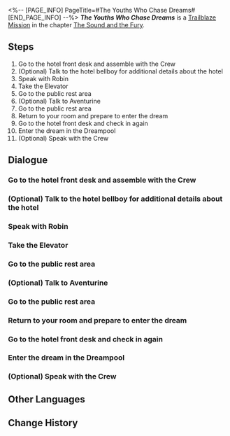 <%-- [PAGE_INFO]
PageTitle=#The Youths Who Chase Dreams#
[END_PAGE_INFO] --%>
{{Stub|Dialogue.}}
{{Mission Infobox
|id            = 1030201
|title         = 
|image         = {{subst:void|<!--$UPLOAD:<<SpriteOutput/Chronicle/1030201_f.png>-<Mission The Youths Who Chase Dreams Stelle.png>-<Fate's Atlas Images>>-->}}{{subst:void|<!--$UPLOAD:<<SpriteOutput/Chronicle/1030201_m.png>-<Mission The Youths Who Chase Dreams Caelus.png>-<Fate's Atlas Images>>-->}}
<gallery>
Mission The Youths Who Chase Dreams Stelle.png|Stelle
Mission The Youths Who Chase Dreams Caelus.png|Caelus
</gallery>
|type          = Trailblaze
|event_name    = 
|chapter       = The Sound and the Fury
|requirements  = [[Trailblaze Mission]] ''[[Long Day's Journey Into Night]]'' completed
|summary       = You encountered a series of mysterious events and eventually entered the Dreamscape, with your destination being a realm called the Golden Hour.
|characters    = Trailblazer
|startLocation = [[Penacony]] - [[The Reverie (Reality)]]
|world         = Penacony
|area          = The Reverie (Reality)
|prev          = Long Day's Journey Into Night
|next          = Sleepless Night
|rewards       = Trailblaze EXP*800; Stellar Jade*100; Traveler's Guide*8; Refined Aether*6; Lost Crystal*6; "Realitätsprinzip"*1 { text = "Realitätsprinzip" }; Credit*80,000
}}
'''''The Youths Who Chase Dreams''''' is a [[Trailblaze Mission]] in the chapter [[The Sound and the Fury]].

==Steps==
# Go to the hotel front desk and assemble with the Crew
# (Optional) Talk to the hotel bellboy for additional details about the hotel
# Speak with Robin
# Take the Elevator
# Go to the public rest area
# (Optional) Talk to Aventurine
# Go to the public rest area
# Return to your room and prepare to enter the dream
# Go to the hotel front desk and check in again
# Enter the dream in the Dreampool
# (Optional) Speak with the Crew

<!--
==Gameplay Notes==

--><!--
==Trial Character==

-->
==Dialogue==
{{Stub Dialogue}}

===Go to the hotel front desk and assemble with the Crew===
{{Mission Description|type=trailblaze|location=The Reverie (Reality)|After endless immigration declarations and over a dozen inspections of varying intensity (though it sounds like a quick process, you have been through all of this before and know better), you and March 7th finally arrive at the lobby of the magnificent Reverie hotel.<br />March 7th cannot control her excitement and rushed to the reception desk... You should probably stay close to her.}}
{{Dialogue Start}}
:{{tx}}
{{Dialogue End}}

===(Optional) Talk to the hotel bellboy for additional details about the hotel===
{{Dialogue Start}}
:{{tx}}
{{Dialogue End}}

===Speak with Robin===
{{Mission Description|type=trailblaze|location=The Reverie (Reality)|update|Though there were a few complications that made the checking in process a pain, Sunday, the most handsome man in Penacony, and the universally-renowned singer Robin were able to resolve any misunderstandings in time and prevent a further escalation.<br />Robin seems to have something to talk to you about. See what she has to say.}}
{{Dialogue Start}}
:{{tx}}
{{Dialogue End}}

===Take the Elevator===
{{Mission Description|type=trailblaze|location=The Reverie (Reality)|update|You collect your Dreamscape Pass from Miss Alley, which means that the lengthy check-in process is finally coming to an end.<br />Now, you are only one step from entering your dreams. Take the elevator and head to your guest room.}}
{{Dialogue Start}}
:{{tx}}
{{Dialogue End}}

===Go to the public rest area===
{{Mission Description|type=trailblaze|location=The Reverie (Reality)|update|You collect your Dreamscape Pass from Miss Alley, which means that the lengthy check-in process is finally coming to an end.<br />Now, you are only one step from entering your dreams. Pass down the corridor and head to the public rest area.}}
{{Dialogue Start}}
:{{tx}}
{{Dialogue End}}

===(Optional) Talk to Aventurine===
{{Dialogue Start}}
:{{tx}}
{{Dialogue End}}

===Go to the public rest area===
{{Dialogue Start}}
:{{tx}}
{{Dialogue End}}

===Return to your room and prepare to enter the dream===
{{Mission Description|type=trailblaze|location=The Reverie (Reality)|update|In the public rest area, Himeko expresses concern about the strange appearance of the invitation, but she said that the most important thing right now is to "enjoy a pleasant vacation."<br />Now, it is finally time to enter the dream... But you can speak with your companions beforehand if you like.}}
{{Dialogue Start}}
:{{tx}}
{{Dialogue End}}

===Go to the hotel front desk and check in again===
{{Mission Description|type=trailblaze|location=The Reverie (Reality)|update|Sunday and Robin assured the Crew in the name of "The Family"... Honestly, was such a small matter worth all of that fuss?<br />Either way, their pleasant attitudes at least showed that the service in this hotel was a cut above. The Crew should have no trouble enjoying their holiday here.<br />As the storm has settled, it's time to retry the check-in process with Miss Alley... Hopefully, things go smoothly this time.}}
{{Dialogue Start}}
:{{tx}}
{{Dialogue End}}

===Enter the dream in the Dreampool===
{{Mission Description|type=trailblaze|location=The Reverie (Reality)|update|You have finally made it through the series of mysterious encounters standing between you and entering the dream. Congratulations!<br />Now you just need to enter the Dreampool in the center of your room and operate it according to the instructions, and you'll be dreaming in no time.}}
{{Dialogue Start}}
:{{tx}}
{{Dialogue End}}

===(Optional) Speak with the Crew===
{{Dialogue Start}}
:{{tx}}
{{Dialogue End}}

==Other Languages==
{{Other Languages
|en   = The Youths Who Chase Dreams
|zhs  = 那些逐梦的年轻人
|zht  = 那些逐夢的年輕人
|ja   = 夢を追う若人たちよ
|ko   = 꿈을 좇는 젊은이들
|es   = Los jóvenes soñadores
|fr   = Jeunes chasseurs de rêves
|ru   = В погоне за мечтой
|th   = หนุ่มสาวนักล่าฝัน
|vi   = Những Người Trẻ Tuổi Tìm Mộng
|de   = Die traumjagende Jugend
|id   = Anak-Anak Muda Pengejar Mimpi Itu
|pt   = Os Jovens Que Perseguem Sonhos
}}

==Change History==
{{Change History|2.0}}

